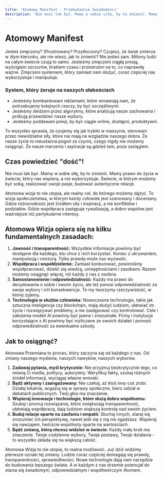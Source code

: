 ```yaml
---
title: 'Atomowy Manifest - Przebudzenie Świadomości'
description: 'Nie musi tak być. Mamy w sobie siłę, by to zmienić. Mamy prawo do życia w świecie, który nas wspiera, a nie wykorzystuje. Świecie, w którym możemy być sobą, realizować swoje pasje, budować autentyczne relacje.'
---
```


# Atomowy Manifest

Jesteś zmęczony? Sfrustrowany? Przytłoczony? Czujesz, że świat zmierza w złym kierunku, ale nie wiesz, jak to zmienić? Nie jesteś sam. Miliony ludzi na całym świecie czują to samo. Jesteśmy zmęczeni ciągłą presją, wyścigiem szczurów, brakiem czasu i przestrzeni na to, co naprawdę ważne. Zmęczeni systemem, który zamiast nam służyć, coraz częściej nas wykorzystuje i manipuluje.

### System, który żeruje na naszych słabościach

- Jesteśmy bombardowani reklamami, które wmawiają nam, że potrzebujemy kolejnych rzeczy, by być szczęśliwymi.
- Jesteśmy śledzeni przez algorytmy, które analizują nasze zachowania i próbują przewidzieć nasze wybory.
- Jesteśmy poddawani presji, by być ciągle online, dostępni, produktywni.

To wszystko sprawia, że czujemy się jak trybiki w maszynie, sterowani przez niewidzialne siły, które nie mają na względzie naszego dobra. Że nasze życie to nieustanna pogoń za czymś, czego nigdy nie możemy osiągnąć. Że nasze marzenia i aspiracje są gdzieś tam, poza zasięgiem.

## Czas powiedzieć "dość"!

Nie musi tak być. Mamy w sobie siłę, by to zmienić. Mamy prawo do życia w świecie, który nas wspiera, a nie wykorzystuje. Świecie, w którym możemy być sobą, realizować swoje pasje, budować autentyczne relacje.

Atomowa wizja to nie utopia, ale realny cel, do którego możemy dążyć. To wizja społeczeństwa, w którym każdy człowiek jest szanowany i doceniany. Gdzie różnorodność jest źródłem siły i inspiracji, a nie konfliktów i podziałów. Gdzie współpraca zastępuje rywalizację, a dobro wspólne jest ważniejsze niż partykularne interesy.

## Atomowa Wizja opiera się na kilku fundamentalnych zasadach:

1. **Jawność i transparentność:** Wszystkie informacje powinny być dostępne dla każdego, kto chce z nich korzystać. Koniec z ukrywaniem, manipulacją i cenzurą. Tylko prawda może nas wyzwolić.
2. **Współpraca i współdzielenie:** Zamiast konkurować, powinniśmy współpracować, dzielić się wiedzą, umiejętnościami i zasobami. Razem możemy osiągnąć więcej, niż każdy z nas z osobna.
3. **Samostanowienie i odpowiedzialność:** Każdy ma prawo do decydowania o sobie i swoim życiu, ale też ponosi odpowiedzialność za swoje wybory i ich konsekwencje. To my tworzymy rzeczywistość, w której żyjemy.
4. **Technologia w służbie człowieka:** Nowoczesne technologie, takie jak sztuczna inteligencja czy blockchain, mają służyć ludziom, ułatwiać im życie i rozwiązywać problemy, a nie zastępować czy kontrolować. Cele i założenia modeli AI powinny być jawne i zrozumiałe. Firmy i instytucje korzystające z AI powinny być rozliczane ze swoich działań i ponosić odpowiedzialność za ewentualne szkody.

## Jak to osiągnąć?

Atomowa Przemiana to proces, który zaczyna się od każdego z nas. Od zmiany naszego myślenia, naszych nawyków, naszych wyborów.

1. **Zadawaj pytania, myśl krytycznie:** Nie przyjmuj bezkrytycznie tego, co mówią Ci media, politycy, autorytety. Weryfikuj fakty, szukaj różnych źródeł informacji, wyciągaj własne wnioski.
2. **Bądź aktywny i zaangażowany:** Nie czekaj, aż ktoś inny coś zrobi. Działaj lokalnie, angażuj się w sprawy społeczne, bierz udział w debatach publicznych. Twój głos ma znaczenie.
3. **Wspieraj innowacje i technologie, które służą dobru wspólnemu:** Szukaj i promuj rozwiązania, które zwiększają transparentność, ułatwiają współpracę, dają ludziom większą kontrolę nad swoim życiem.
4. **Buduj relacje oparte na zaufaniu i empatii:** Słuchaj innych, staraj się zrozumieć ich perspektywę, nawet jeśli się z nią nie zgadzasz. Wspieraj się nawzajem, twórzcie wspólnoty oparte na wartościach.
5. **Bądź zmianą, którą chcesz widzieć w świecie:** Każdy mały krok ma znaczenie. Twoje codzienne wybory, Twoje postawy, Twoje działania - to wszystko składa się na większą całość.

Atomowa Wizja to nie utopia, to realna możliwość. Już dziś widzimy pierwsze oznaki tej zmiany. Ludzie coraz częściej domagają się prawdy, transparentności, sprawiedliwości. Nowe technologie dają nam narzędzia do budowania lepszego świata. A w każdym z nas drzemie potencjał do stania się świadomym, odpowiedzialnym i współtwórczym Atomem.
